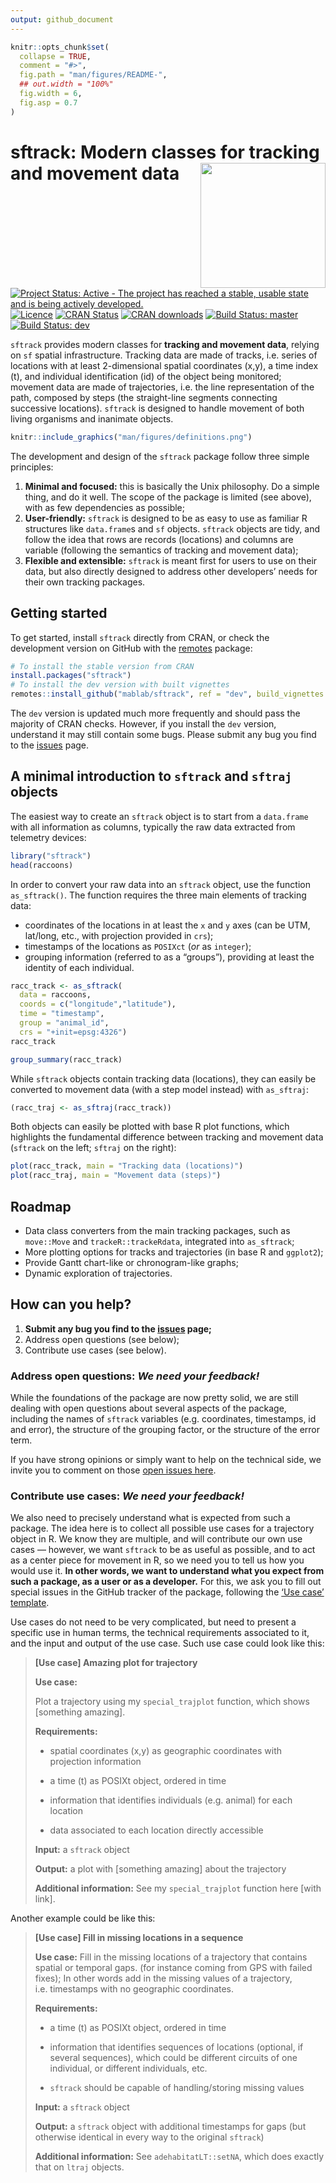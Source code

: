 ```yaml
---
output: github_document
---
```


<!-- README.md is generated from README.Rmd. Please edit that file -->

```r
knitr::opts_chunk$set(
  collapse = TRUE,
  comment = "#>",
  fig.path = "man/figures/README-",
  ## out.width = "100%"
  fig.width = 6,
  fig.asp = 0.7
)
```


# sftrack: Modern classes for tracking and movement data  <img src="man/figures/sftrack-logo-200-transp-bg.png" align="right" width="200px"/>


<!-- badges: start -->
[![Project Status: Active - The project has reached a stable, usable state and is being actively developed.](https://www.repostatus.org/badges/latest/active.svg)](https://www.repostatus.org/#active)
[![Licence](https://img.shields.io/badge/license-MIT-green)](https://opensource.org/licenses/MIT)
[![CRAN Status](http://www.r-pkg.org/badges/version/sftrack)](https://CRAN.R-project.org/package=sftrack)
[![CRAN downloads](https://cranlogs.r-pkg.org/badges/sftrack)](https://CRAN.R-project.org/package=sftrack)
[![Build Status: master](https://travis-ci.org/mablab/sftrack.svg?branch=master)](https://travis-ci.org/mablab/sftrack) 
[![Build Status:
dev](https://img.shields.io/travis/mablab/sftrack/dev.svg?label=dev+build)](https://travis-ci.org/mablab/sftrack) 
<!-- badges: end -->


`sftrack` provides modern classes for **tracking and movement data**,
relying on `sf` spatial infrastructure. Tracking data are made of
tracks, i.e. series of locations with at least 2-dimensional spatial
coordinates (x,y), a time index (t), and individual identification
(id) of the object being monitored; movement data are made of
trajectories, i.e. the line representation of the path, composed by
steps (the straight-line segments connecting successive
locations). `sftrack` is designed to handle movement of both living
organisms and inanimate objects.

```r
knitr::include_graphics("man/figures/definitions.png")

```

The development and design of the `sftrack` package follow three
simple principles:

1. **Minimal and focused:** this is basically the Unix philosophy. Do
   a simple thing, and do it well. The scope of the package is limited
   (see above), with as few dependencies as possible;
2. **User-friendly:** `sftrack` is designed to be as easy to use as
   familiar R structures like `data.frame`s and `sf`
   objects. `sftrack` objects are tidy, and follow the idea that rows
   are records (locations) and columns are variable (following the
   semantics of tracking and movement data);
3. **Flexible and extensible:** `sftrack` is meant first for users to
   use on their data, but also directly designed to address other
   developers' needs for their own tracking packages.


## Getting started

To get started, install `sftrack` directly from CRAN, or check the
development version on GitHub with the
[remotes](https://cran.r-project.org/package=remotes) package:

```r
# To install the stable version from CRAN
install.packages("sftrack")
# To install the dev version with built vignettes
remotes::install_github("mablab/sftrack", ref = "dev", build_vignettes = TRUE)
```

The `dev` version is updated much more frequently and should pass the
majority of CRAN checks. However, if you install the `dev` version,
understand it may still contain some bugs. Please submit any bug you
find to the [issues](https://github.com/mablab/sftrack/issues) page.


## A minimal introduction to `sftrack` and `sftraj` objects

The easiest way to create an `sftrack` object is to start from a
`data.frame` with all information as columns, typically the raw data
extracted from telemetry devices:

```r
library("sftrack")
head(raccoons)

```

In order to convert your raw data into an `sftrack` object, use the
function `as_sftrack()`. The function requires the three main elements
of tracking data:

- coordinates of the locations in at least the `x` and `y` axes (can
  be UTM, lat/long, etc., with projection provided in `crs`);
- timestamps of the locations as `POSIXct` (*or* as `integer`);
- grouping information (referred to as a "groups"), providing at least the
  identity of each individual.

```r
racc_track <- as_sftrack(
  data = raccoons,
  coords = c("longitude","latitude"),
  time = "timestamp",
  group = "animal_id",
  crs = "+init=epsg:4326")
racc_track

```

```r
group_summary(racc_track)

```

While `sftrack` objects contain tracking data (locations), they can
easily be converted to movement data (with a step model instead) with
`as_sftraj`:

```r
(racc_traj <- as_sftraj(racc_track))

```

Both objects can easily be plotted with base R plot functions, which
highlights the fundamental difference between tracking and movement
data (`sftrack` on the left; `sftraj` on the right):

```r
plot(racc_track, main = "Tracking data (locations)")
plot(racc_traj, main = "Movement data (steps)")

```


## Roadmap

* Data class converters from the main tracking packages, such as
  `move::Move` and `trackeR::trackeRdata`, integrated into
  `as_sftrack`;
* More plotting options for tracks and trajectories (in base R and
  `ggplot2`);
* Provide Gantt chart-like or chronogram-like graphs;
* Dynamic exploration of trajectories.


## How can you help?

1. **Submit any bug you find to the
   [issues](https://github.com/mablab/sftrack/issues) page;**
2. Address open questions (see below);
3. Contribute use cases (see below).


### Address open questions: *We need your feedback!*

While the foundations of the package are now pretty solid, we are
still dealing with open questions about several aspects of the
package, including the names of `sftrack` variables (e.g. coordinates,
timestamps, id and error), the structure of the grouping factor, or the
structure of the error term.

If you have strong opinions or simply want to help on the technical
side, we invite you to comment on those [open issues
here](https://github.com/mablab/sftrack/labels/question).


### Contribute use cases: *We need your feedback!*

We also need to precisely understand what is expected from such a
package. The idea here is to collect all possible use cases for a
trajectory object in R. We know they are multiple, and will contribute
our own use cases — however, we want `sftrack` to be as useful as
possible, and to act as a center piece for movement in R, so we need
you to tell us how you would use it. **In other words, we want to
understand what you expect from such a package, as a user or as a
developer.** For this, we ask you to fill out special issues in the
GitHub tracker of the package, following the ['Use case'
template](https://github.com/mablab/sftrack/issues/new?assignees=&labels=&template=use-case.md&title=%5BUse+case%5D+Change+this+title).

Use cases do not need to be very complicated, but need to present a
specific use in human terms, the technical requirements associated to
it, and the input and output of the use case. Such use case could look
like this:

> **[Use case] Amazing plot for trajectory**
> 
> **Use case:** 
> 
> Plot a trajectory using my `special_trajplot` function, which shows
> [something amazing].
> 
> **Requirements:**
> 
> - spatial coordinates (x,y) as geographic coordinates with
>   projection information
> 
> - a time (t) as POSIXt object, ordered in time
> 
> - information that identifies individuals (e.g. animal) for each
>   location
> 
> - data associated to each location directly accessible
> 
> **Input:**
> a `sftrack` object
> 
> **Output:**
> a plot with [something amazing] about the trajectory
> 
> **Additional information:**
> See my `special_trajplot` function here [with link].

Another example could be like this:

> **[Use case] Fill in missing locations in a sequence**
> 
> **Use case:** 
> Fill in the missing locations of a trajectory that contains spatial or temporal gaps.
> (for instance coming from GPS with failed fixes); In other words
> add in the missing values of a trajectory, i.e. timestamps with no geographic
> coordinates.
> 
> **Requirements:**
> 
> - a time (t) as POSIXt object, ordered in time
> 
> - information that identifies sequences of locations (optional, if
>   several sequences), which could be different circuits of one
>   individual, or different individuals, etc.
> 
> - `sftrack` should be capable of handling/storing missing values
> 
> **Input:**
> a `sftrack` object
> 
> **Output:**
> a `sftrack` object with additional timestamps for gaps (but otherwise
> identical in every way to the original `sftrack`)
> 
> **Additional information:**
> See `adehabitatLT::setNA`, which does exactly that on `ltraj`
> objects.
